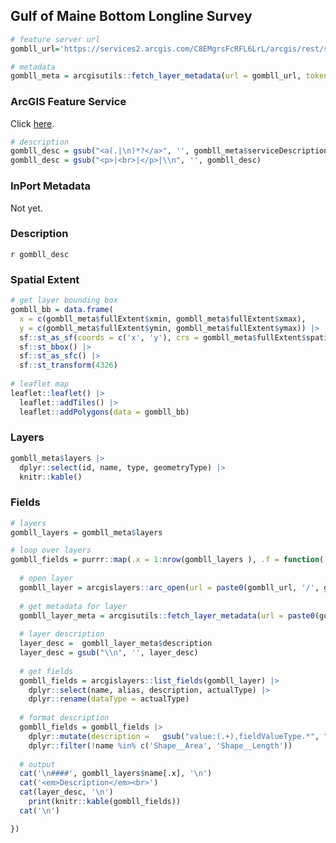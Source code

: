## Gulf of Maine Bottom Longline Survey

```r
# feature server url
gombll_url='https://services2.arcgis.com/C8EMgrsFcRFL6LrL/arcgis/rest/services/GOM_Bottom_Longline_Survey_Strata/FeatureServer'

# metadata
gombll_meta = arcgisutils::fetch_layer_metadata(url = gombll_url, token = token)
```

### ArcGIS Feature Service

Click [here](`r gombll_url`).

```r

# description
gombll_desc = gsub("<a(.|\n)*?</a>", '', gombll_meta$serviceDescription)
gombll_desc = gsub("<p>|<br>|</p>|\\n", '', gombll_desc)
```

### InPort Metadata

Not yet.

### Description

`r gombll_desc`

### Spatial Extent

```r
# get layer bounding box
gombll_bb = data.frame(
  x = c(gombll_meta$fullExtent$xmin, gombll_meta$fullExtent$xmax), 
  y = c(gombll_meta$fullExtent$ymin, gombll_meta$fullExtent$ymax)) |>
  sf::st_as_sf(coords = c('x', 'y'), crs = gombll_meta$fullExtent$spatialReference$latestWkid) |>
  sf::st_bbox() |>
  sf::st_as_sfc() |>
  sf::st_transform(4326)
  
# leaflet map
leaflet::leaflet() |>
  leaflet::addTiles() |>
  leaflet::addPolygons(data = gombll_bb)
```

### Layers

```r
gombll_meta$layers |>
  dplyr::select(id, name, type, geometryType) |>
  knitr::kable()
```

### Fields

```r
# layers 
gombll_layers = gombll_meta$layers

# loop over layers
gombll_fields = purrr::map(.x = 1:nrow(gombll_layers ), .f = function(.x) {
  
  # open layer
  gombll_layer = arcgislayers::arc_open(url = paste0(gombll_url, '/', gombll_layers$id[.x]), token = token)
  
  # get metadata for layer
  gombll_layer_meta = arcgisutils::fetch_layer_metadata(url = paste0(gombll_url, '/', gombll_layers$id[.x]), token = token)
  
  # layer description
  layer_desc =  gombll_layer_meta$description
  layer_desc = gsub("\\n", '', layer_desc)
  
  # get fields
  gombll_fields = arcgislayers::list_fields(gombll_layer) |>
    dplyr::select(name, alias, description, actualType) |>
    dplyr::rename(dataType = actualType)
  
  # format description
  gombll_fields = gombll_fields |>
    dplyr::mutate(description =   gsub("value:(.+),fieldValueType.*", "\\1", gsub('\"|\\{', '', description))) |>
    dplyr::filter(!name %in% c('Shape__Area', 'Shape__Length'))
  
  # output
  cat('\n####', gombll_layers$name[.x], '\n')
  cat('<em>Description</em><br>')
  cat(layer_desc, '\n')
    print(knitr::kable(gombll_fields))
  cat('\n')

})

```
